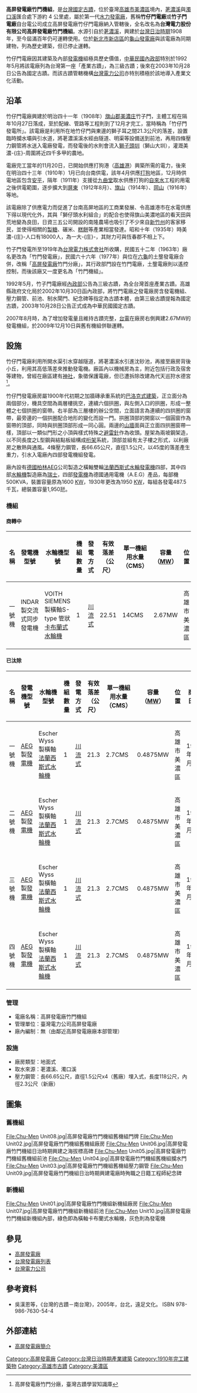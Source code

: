 {{Infobox power station 
| name               = 高屏發電廠竹門機組<br>（竹仔門發電廠）
| official_name      = 台灣電力股份有限公司高屏發電廠竹門機組
| image              = Chu-Men Unit01.jpg
| image_size         = 300px
| image_caption      = 竹門機組新機組廠房
| image_alt          = 
| location_map       = Taiwan
| location_map_width = 
| location_map_text  = 
| lat_d     = 22
| lat_m     = 52
| lat_s     = 05
| lat_NS    = N
| long_d    = 120
| long_m    = 35
| long_s    = 22
| long_EW   = E
| coordinates_type   = type:landmark
| coordinates_display= inline,title
| coordinates_ref    = 
| country            = {{ROC-TW}}
| locale             = [[高雄市|高雄市]][[美濃區|美濃區]]獅山-{里}-竹仔門
| status             = 運轉中
| construction_began = 1908年（舊機組）<br/>2007年（新機組）
| commissioned       = 1910年（舊機組）<br/>2009年（新機組）
| licence_expires    = 
| decommissioned     = 2008年4月18日（舊機組）
| cost               = 不詳
| owner              = [[台灣電力公司|台灣電力公司]]
| operator           = [[台灣電力公司|台灣電力公司]][[高屏發電廠|高屏發電廠]]
| developer          = 台灣總督府作業所
| constructor        = 台灣總督府作業所
| generate_electricity_type       = [[川流式水力發電|川流式水力發電]]
| water_intake_from               = 荖濃溪
| hydroelectricity_generator_type = {{GER}}[[AEG|AEG]]製487.5KW交流式同步[[發電機|發電機]]四部（舊）<br>{{ESP}}INDAR製交流式同步發電機一部（新）
| water_turbine_manu_other        = {{SUI}}Escher Wyss製橫軸法蘭西斯式[[水輪機|水輪機]]四部（舊）<br>{{JPN}}VOITH SIEMENS製[[軸伸式水輪機|軸伸式水輪機]]一部（新）
| factory_building_type           = 地面式（舊）<br>半地下式（新）
| water_penstock                  = 四條，長66.65公尺，直徑1.5公尺（舊）
| water_hard                      = 有效落差22.7公尺
| water_consumption               = 14.00CMS
| ps_electrical_capacity          = 1.95MW（舊）<br>2.67MW（新）
| ps_annual_generation            = 每年約2,038萬度
}}
{{tw monument
|name=竹仔門電廠
|image= Jhuzihmen Hydro Plant.png
|imagename= 日治時期的竹子門發電所
|othername=
|formalname= 竹仔門電廠
|level= [[國定古蹟|國定古蹟]]
|class= 產業設施
|time= {{flagicon|Empire of Japan}}明治四十二年（1909年）
|material= 
|location={{flagicon|ROC}}[[高雄市|高雄市]][[美濃區|美濃區]]獅山-{里}-<br/>竹門20號
|open=
|cost=
|website=
}}

'''高屏發電廠竹門機組'''，是[[台灣|台灣]][[國定古蹟|國定古蹟]]，位於臺灣[[高雄市|高雄市]][[美濃區|美濃區]]境內，[[荖濃溪|荖濃溪]]與[[濁口溪|濁口溪]]匯合處下游約 4 公里處，屬於第一代{{link-en|川流式|Run-of-the-river hydroelectricity}}[[水力發電廠|水力發電廠]]，舊稱'''竹仔門電廠'''或'''竹子門電廠'''自台電公司成立高屏發電廠竹仔門電廠納入管轄後，全名改名為'''台灣電力股份有限公司高屏發電廠竹門機組'''。水源引自於[[荖濃溪|荖濃溪]]，興建於[[台灣日治時期|台灣日治時期]]1908年，至今屆滿百年仍可運轉使用。位於[[新北市|新北市]][[新店區|新店區]]的[[龜山發電廠|龜山發電廠]]與該電廠為同期建物，列為歷史建築，但已停止運轉{{r|能}}。

竹仔門電廠因其建築及內部[[發電機|發電機]]組極具歷史價值，[[中華民國內政部|中華民國內政部]]特別於1992年5月將該電廠列為台灣第一座「產業古蹟」，為三級古蹟；後來在2003年10月28日公告為國定古蹟{{r|能}}。而該古蹟管轄機構[[台灣電力公司|台灣電力公司]]亦特別積極於該地導入產業文化活動。

== 沿革 ==
竹仔門電廠興建於明治四十一年（1908年）[[旗山郡|旗山郡]][[美濃區|美濃庄]]竹子門，主體工程在隔年10月27日落成，至於配線、管路等工程則到了12月才完工，當時稱為「竹仔門發電所」{{r|工}}{{r|能}}。該電廠是利用所在地竹仔門與東邊的獅子耳之間21.3公尺的落差，設置臨時攔水壩與引水道，將荖濃溪溪水經由隧道、明渠等設備送到前池，再用四條壓力鋼管將水送入電廠發電，而發電後的水則會流入[[獅子頭圳|獅子頭圳]]（獅山大圳），灌溉美濃-{庄}-周圍將近四千多甲的農地{{r|工}}。

電廠完工當年的11月20日，已開始供應打狗港（[[高雄港|高雄港]]）興築所需的電力，後來在明治四十三年（1910年）1月已向台南供電，該年4月供應[[高雄郡|打狗]]地區，12月時供電地區包含[[安平區|安平]]，隔年（1911年）支援從[[九曲堂|九曲堂]]取水供應打狗的[[自來水|自來水]]工程的用電之後供電範圍，逐步擴大到[[屏東市|屏東]]（1912年8月）、[[旗山區|旗山]]（1914年）、[[岡山區|岡山]]（1916年）等地{{r|工}}。

該電廠除了供應電力而促進了台南高屏地區的工商業發展、令高雄港市在水電供應下得以現代化外，其與「獅仔頭水利組合」的配合也使得旗山美濃地區的看天田與荒地變為良田，日資三五公司開設的南隆農場也吸引了不少來自[[新竹州|新竹州]]的客家移民，並使得相關的[[製糖|製糖]]、碾米、[[糕餅|糕餅]]等產業相當發達{{r|工}}。昭和十年（1935年）時美濃-{庄}-人口有18000人，為一大-{庄}-，其財力可與恆春郡不相上下{{r|工}}。

竹子門發電所至1919年為[[台灣電力株式會社|台灣電力株式會社]]所收購{{r|徐聯生}}，民國五十二年（1963年）廠名更改為「竹門發電廠」，民國六十六年（1977年）與位在[[六龜區|六龜]]的土壟發電廠合併，改稱「[[高屏發電廠|高屏發電廠]]竹門分廠」，其行政部門設在竹門電廠，土壟電廠則以遙控控制，而後該廠又一度更名為「竹門機組」{{r|能}}。

1992年5月，竹子門電廠經[[中華民國內政部|內政部]]公告為三級古蹟，為全台灣首座產業古蹟{{r|徐聯生}}。高雄縣政府文化局於2002年10月30日函內政部，將竹門電廠之發電廠房含發電機組、壓力鋼管、前池、制水閘門、紀念碑等指定為古蹟本體，由第三級古蹟提報為國定古蹟，2003年10月28日公告正式成為中華民國國定古蹟{{r|徐聯生}}。

2007年8月時，為了增加發電量且維持古蹟完整，[[台電|台電]]在廠房右側興建2.67MW的發電機組，於2009年12月10日與舊有機組併聯運轉{{r|能}}。

==設施==
竹仔門電廠利用所開水渠引水穿越隧道，將荖濃溪水引進沈砂池，再接至廠房背後小丘，利用其高低落差來推動發電機。廠區內以機械房為主，附近包括行政及宿舍等建物，曾經在廠區建有[[神社|神社]]，象徵保護電廠，但已遭拆除改建為代天巡狩水德宮<ref>高屏發電廠竹門分廠，臺灣古蹟學習知識庫</ref>。

竹仔門發電廠房屬1900年代初期之加牆磚承重系統的[[巴洛克式建築|巴洛克式建築]]，正立面分為兩個部分，機具空間為兩層樓挑空，連續六個拱圈，與左側入口的拱圈，形成一整體之七個拱圈的窗帶{{r|文化部}}。右半部為三層樓的辦公空間，立面語言為連續的四拱圈的窗帶，最旁邊的一個拱圈配合地形的變化而設一門。拱圈頂部的開窗以一個圓窗作為窗帶的頂部，同時與拱圈頂部形成一同心圓{{r|文化部}}。兩邊的[[山牆|山牆]]面與正立面四拱圈窗帶一樣，頂部以一類似門形之小頂與樣式特殊之[[避雷針|避雷針]]作為收頭{{r|文化部}}。屋架為兩坡鋼架造，以不同長度之L型鋼與結點板組構成[[桁架_(工程)|桁架]]系統，頂部並組有太子樓之形式，以利廠房之散熱與通風{{r|文化部}}。4條壓力鋼管，長66.65公尺，直徑1.5公尺，以45度的落差產生重力，引水入電廠內四部發電機組發電。

廠內設有[[德國|德國]][[柏林|柏林]][[AEG|AEG]]公司製造之橫軸雙輪[[法蘭西斯式|法蘭西斯式]][[水輪發電機|水輪發電機]]四部，其中四部[[水輪機|水輪機]]製造廠為[[瑞士|瑞士]]{{tsl|en|Escher Wyss & Cie.|埃舍爾·維斯}}，四部[[發電機|發電機]]為德國通用電機（A.E.G）產品，每部機500KVA，裝置容量原為1600 [[KW|KW]]，1930年更改為1950 [[KW|KW]]，每組各發電487.5千瓦，總裝置容量1,950瓩{{r|台電}}{{r|林炳炎}}。

=== 機組 ===
==== 商轉中 ====
{| class="wikitable "
! 名稱 !!  發電機型號 !! 水輪機型號 !! 機組數量 !! 發電方式 !! 有效落差（公尺） !! 單一機組用水量（CMS） !! 容量（[[MW|MW]]）!! 位置 !! 商轉日期 !! 狀態 
|- 
| 一號機 || {{ESP}}INDAR製交流式同步發電機 || {{JPN}}VOITH SIEMENS製橫軸S-type 管狀[[卡布蘭式水輪機|卡布蘭式水輪機]] || 1 || [[川流式發電|川流式]] || 22.51 || 14CMS || 2.67MW || 高雄市美濃區 || 2009年12月10日 || 商轉中
|}

==== 已汰除 ====
{| class="wikitable "
! 名稱 !!  發電機型號 !! 水輪機型號 !! 機組數量 !! 發電方式 !! 有效落差（公尺） !! 單一機組用水量（CMS） !! 容量（[[MW|MW]]）!! 位置 !! 商轉日期 !! 狀態 
|- 
| 一號機 || {{GER}}[[AEG|AEG]]製[[發電機|發電機]] || {{SUI}}Escher Wyss製橫軸[[法蘭西斯式水輪機|法蘭西斯式水輪機]] || 1 || [[川流式發電|川流式]] || 21.3 || 2.7CMS || 0.4875MW || 高雄市美濃區 || 1910年1月 || 已停機
|- 
| 二號機 || {{GER}}[[AEG|AEG]]製[[發電機|發電機]] || {{SUI}}Escher Wyss製橫軸[[法蘭西斯式水輪機|法蘭西斯式水輪機]] || 1 || [[川流式發電|川流式]] || 21.3 || 2.7CMS || 0.4875MW || 高雄市美濃區 || 1910年1月 || 已停機
|- 
| 三號機 || {{GER}}[[AEG|AEG]]製[[發電機|發電機]] || {{SUI}}Escher Wyss製橫軸[[法蘭西斯式水輪機|法蘭西斯式水輪機]] || 1 || [[川流式發電|川流式]] || 21.3 || 2.7CMS || 0.4875MW || 高雄市美濃區 || 1910年1月 || 已停機
|- 
| 四號機 || {{GER}}[[AEG|AEG]]製[[發電機|發電機]] || {{SUI}}Escher Wyss製橫軸[[法蘭西斯式水輪機|法蘭西斯式水輪機]] || 1 || [[川流式發電|川流式]] || 21.3 || 2.7CMS || 0.4875MW || 高雄市美濃區 || 1910年1月 || 已停機
|}

=== 管理 ===
* 電廠名稱：高屏發電廠竹門機組
* 管理單位：臺灣電力公司高屏發電廠
* 廠內編制：無（由鄰近高屏發電廠廠本部管理）
=== 設施 ===
* 廠房類型：地面式
* 取水來源：荖濃溪、濁口溪
* 壓力鋼管：長66.65公尺，直徑1.5公尺x4（舊廠）埋入式，長度118公尺，內徑2.3公尺（新廠）

== 圖集 ==
=== 舊機組 ===
<gallery>
File:Chu-Men Unit08.jpg|高屏發電廠竹門機組舊機組門牌
File:Chu-Men Unit02.jpg|高屏發電廠竹門機組舊機組廠房
File:Chu-Men Unit06.jpg|高屏發電廠竹門機組日治時期興建之海拔標高碑
File:Chu-Men Unit05.jpg|高屏發電廠竹門機組舊機組前池
File:Chu-Men Unit04.jpg|高屏發電廠竹門機組舊機組攔水門
File:Chu-Men Unit03.jpg|高屏發電廠竹門機組舊機組壓力鋼管
File:Chu-Men Unit09.jpg|高屏發電廠竹門機組日治時期興建電廠時殉職之日籍工程師紀念碑
</gallery>

=== 新機組 ===
<gallery>
File:Chu-Men Unit01.jpg|高屏發電廠竹門機組新機組廠房
File:Chu-Men Unit07.jpg|高屏發電廠竹門機組新機組前池
File:Chu-Men Unit10.jpg|高屏發電廠竹門機組新機組內部，綠色即為橫軸卡布蘭式水輪機，灰色則為發電機
</gallery>

==參見==
*[[高屏發電廠|高屏發電廠]]
*[[台灣發電廠列表|台灣發電廠列表]]
*[[台灣電力公司|台灣電力公司]]

==參考資料==
{{reflist|refs=
<ref name="工">{{cite book|author=李允斐、鄭敏聰 |title=〈農場、水圳、移民——美濃竹仔門發電所保存的歷史意義〉，《揭開昨日工業的面紗——工業遺址的保存與再造》 |year=2004年 |publisher=[[國立科學工藝博物館|國立科學工藝博物館]] |location=高雄市三民區 |isbn=957-01-9329-8 |pages=108－118頁 }}</ref>
<ref name="能">{{cite book |author=陳文樹 |title=〈建成逾百年，古蹟風華永在——竹仔門電廠〉，《能源報導》 |publisher=[[經濟部能源局|經濟部能源局]] |url=http://energymonthly.tier.org.tw/201101/24.pdf |isbn= |pages= |date=2011年1月 |access-date=2011-10-06 |archive-date=2016-03-04 |archive-url=https://web.archive.org/web/20160304085829/http://energymonthly.tier.org.tw/201101/24.pdf |dead-url=no }}</ref>
<ref name="台電">[http://www.taipower.com.tw/content/about/..%5C..%5CUpFile%5CPowerDevFile%5Cd271.pdf 高屏發電廠簡介 - 台灣電力公司] {{webarchive|url=https://web.archive.org/web/20140203043743/http://www.taipower.com.tw/UpFile/PowerDevFile/d271.pdf |date=2014-02-03 }}</ref>
<ref name="文化部">[https://nchdb.boch.gov.tw/assets/advanceSearch/monument/20031028000001 竹仔門電廠] {{Wayback|url=https://nchdb.boch.gov.tw/assets/advanceSearch/monument/20031028000001 |date=20201202102154 }}.文化部文化資產局</ref>
<ref name="林炳炎">{{cite web|language=zh-tw|url=http://pylin.kaishao.idv.tw/?p=151|title=竹子門發電所|author=林炳炎|publisher=|date=2007年10月4日|accessdate=2014-06-29|archive-date=2020-06-23|archive-url=https://web.archive.org/web/20200623180826/https://pylin.kaishao.idv.tw/?p=151|dead-url=no}}</ref>
<ref name="徐聯生">{{cite web|language=zh-tw|url=http://www.sinotecf.org.tw/58-12.pdf|title=百年古蹟電廠更新|author=徐聯生|publisher=水利土木科技資訊第58期|date=2013年12月|accessdate=2014-06-29|archive-date=2015-06-05|archive-url=https://web.archive.org/web/20150605074527/http://www.sinotecf.org.tw/58-12.pdf|dead-url=no}}</ref>
}}
*吳漢恩等，《台灣的古蹟－南台灣》，2005年，台北，遠足文化。 ISBN 978-986-7630-54-4

==外部連結==
*{{zh-tw}}[https://web.archive.org/web/20140203043743/http://www.taipower.com.tw/UpFile/PowerDevFile/d271.pdf 高屏發電廠簡介]

{{台灣國定古蹟}}
{{高雄市文化資產}}
{{高屏發電廠}}
{{台灣發電廠}}
{{台灣日治時期發電所}}
{{高屏溪}}
[[Category:高屏發電廠|Category:高屏發電廠]]
[[Category:台灣日治時期產業建築|Category:台灣日治時期產業建築]]
[[Category:1910年完工建築物|Category:1910年完工建築物]]
[[Category:高雄市古蹟|Category:高雄市古蹟]]
[[Category:美濃區|Category:美濃區]]